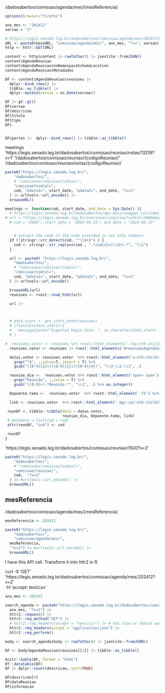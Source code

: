 /dadosabertos/comissao/agenda/mes/{mesReferencia}

```r
options(browser="firefox")
```

```r
ano_mes <- "202412"
versao = "2"

# https://legis.senado.leg.br/dadosabertos/comissao/agenda/mes/202412?v=2
URL <- paste0(baseURL, "comissao/agenda/mes/", ano_mes, "?v=", versao)
http <- httr::GET(URL)

content <- http$content |> rawToChar() |> jsonlite::fromJSON()
content$AgendaReuniao
content$AgendaReuniao$noNamespaceSchemaLocation
content$AgendaReuniao$Metadados

DF <- content$AgendaReuniao$reunioes |> 
  dplyr::bind_rows() |> 
  tibble::as_tibble() |> 
  dplyr::mutate(versao = as.Date(versao))

DF |> gt::gt()
DF$versao
DF$descricao
DF$titulo
DF$tipo
DF$


DF$partes |>  dplyr::bind_rows() |> tibble::as_tibble()
```

meetings
'https://legis.senado.leg.br/dadosabertos/comissao/reuniao/notas/13219?v=1'
"/dadosabertos/comissao/reuniao/{codigoReuniao}"
'/dadosabertos/comissao/reuniao/notas/{codigoReuniao}'
```r
paste0("https://legis.senado.leg.br/",
    "dadosabertos/",
    # "comissoes/comissao?codcol=", 
    "comissao?codcol=", 
    cod, "&data1=", start_date, "&data2=", end_date, "?v=1" 
  ) |> urltools::url_encode() |> 
  browseURL()

```
```r
meetings <- function(cod, start_date, end_date = Sys.Date() ){
  # https://legis.senado.leg.br/dadosabertos/api-docs/swagger-ui/index.html#/Comiss%C3%A3o/listaColegiadosSFPorTipo
# url = "https://legis.senado.leg.br/comissoes/comissao?codcol=2606&data1=2023-05-25&data2=2023-08-12"
  # cod = "2606"; start_date = "2023-05-25"; end_date = "2023-08-12"


    # extract the code if the code provided is not only numbers
  if (!stringr::str_detect(cod, "^\\d+$") ) {
    cod <- stringr::str_replace(cod , ".*codcol=(\\d+).*", "\\1")
  }

  url <- paste0( "https://legis.senado.leg.br/",
    "dadosabertos/",
    # "comissoes/comissao?codcol=", 
    "comissao?codcol=", 
    cod, "&data1=", start_date, "&data2=", end_date, "?v=1" 
  ) |> urltools::url_encode()

  browseURL(url)
  reunioes <- rvest::read_html(url)

  url |> 



  # data_start <- get_start_date(reunioes)
  # if(exists(data_start)){
  #   message(paste("Sugested begin data: ", as.character(data_start) ))
  # }

#  reunioes.vetor <- reunioes %>% rvest::html_elements('.row:nth-child(2) .content .col-md-12')
  reunioes.vetor <- reunioes |> rvest::html_elements('#reunioesAgendaComissao')

  datas.vetor <- reunioes.vetor  %>% rvest::html_element('a:nth-child(1) span:nth-child(1)') %>% rvest::html_text() %>%
    grep("^$", .,value=T, invert = T) %>%
    gsub("([0-9]{2})/([0-9]{2})/([0-9]{4})", "\\3-\\2-\\1", .)

  reuniao_dia <-  reunioes.vetor %>% rvest::html_element('span+ span') %>% rvest::html_text()  %>%
    grep("Reunião", .,value = T) %>%
    gsub("([0-9]+).*Reunião.*", "\\1", .) %>% as.integer()

  Depoente.tema <-  reunioes.vetor  %>% rvest::html_element('.f2') %>% rvest::html_text()

  link <- reunioes.vetor  %>% rvest::html_element('.bgc-cpi:nth-child(4) a, .bgc-cpmi:nth-child(4) a') %>% rvest::html_attr('href')

 reunDF <- tibble::tibble(data = datas.vetor,
                          reuniao_dia, Depoente.tema, link)
 # metadata = list(cod = cod)
 attr(reunDF, "cod") <- cod

 reunDF
}

```

 'https://legis.senado.leg.br/dadosabertos/comissao/reuniao/1500?v=2'

```r
paste0("https://legis.senado.leg.br/",
    "dadosabertos/",
    # "comissoes/comissao?codcol=", 
    "comissao/reuniao/", 
    cod,  "?v=2" 
  ) |> #urltools::url_encode() |> 
  browseURL()

```

## mesReferencia
/dadosabertos/comissao/agenda/mes/{mesReferencia}
```r
mesReferencia <- 202412

paste0("https://legis.senado.leg.br/",
    "dadosabertos/",
    "comissao/agenda/mes/", 
  mesReferencia,
  "?v=2") |> #urltools::url_encode() |> 
  browseURL()
```
I have this API call. Transform it into httr2 in R 

curl -X 'GET' \
  'https://legis.senado.leg.br/dadosabertos/comissao/agenda/mes/202412?v=2' \
  -H 'accept: text/csv'

```r
ano_mes <- 202412

search_agenda <- paste0("https://legis.senado.leg.br/dadosabertos/comissao/agenda/mes/", 
  ano_mes, "?v=2") |> 
  httr2::request() |>
  httr2::req_method("GET") |>
  # httr2::req_headers(accept = "text/csv") |> # too slow or doesnt works
  httr2::req_headers(accept = "application/json") |>
  httr2::req_perform()

body <- search_agenda$body |> rawToChar() |> jsonlite::fromJSON()

DF <- body$AgendaReuniao$reunioes[[1]] |> tibble::as_tibble()

knitr::kable(DF, format = "html")
DT::datatable(DF)
DF |> dplyr::count(descricao, sort=TRUE) 

DF$descricao[9]
DF$dataReuniao
DF$informacao
```
